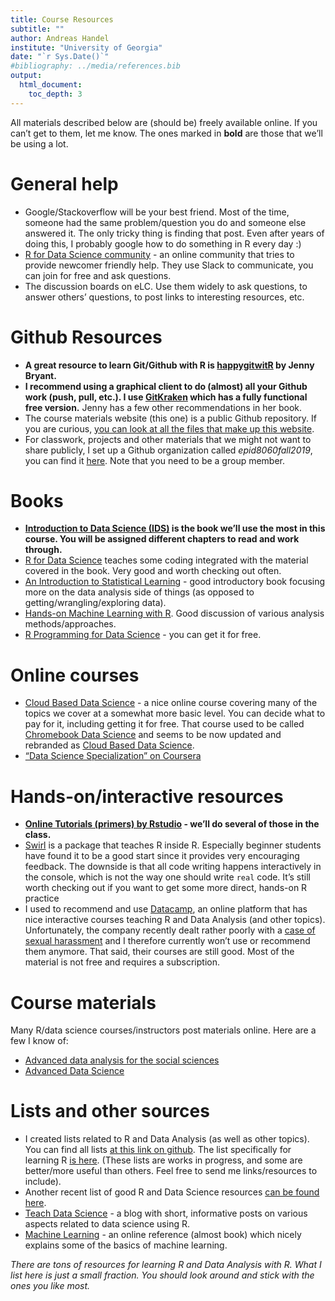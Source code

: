 ---
title: Course Resources
subtitle: ""
author: Andreas Handel
institute: "University of Georgia"
date: "`r Sys.Date()`"
#bibliography: ../media/references.bib
output: 
  html_document:
    toc_depth: 3
---

All materials described below are (should be) freely available online. If you can't get to them, let me know. The ones marked in __bold__ are those that we'll be using a lot.




# General help
* Google/Stackoverflow will be your best friend. Most of the time, someone had the same problem/question you do and someone else answered it. The only tricky thing is finding that post. Even after years of doing this, I probably google how to do something in R every day :)
* [R for Data Science community](https://www.rfordatasci.com/) - an online community that tries to provide newcomer friendly help. They use Slack to communicate, you can join for free and ask questions.
* The discussion boards on eLC. Use them widely to ask questions, to answer others' questions, to post links to interesting resources, etc.


# Github Resources

* __A great resource to learn Git/Github with R is [happygitwitR](https://happygitwithr.com/) by Jenny Bryant.__
* __I recommend using a graphical client to do (almost) all your Github work (push, pull, etc.). I use [GitKraken](https://www.gitkraken.com/) which has a fully functional free version.__ Jenny has a few other recommendations in her book. 
* The course materials website (this one) is a public Github repository. If you are curious, [you can look at all the files that make up this website](https://github.com/andreashandel/MADAcourse).
* For classwork, projects and other materials that we might not want to share publicly, I set up a Github organization called _epid8060fall2019_, you can find it [here](https://github.com/epid8060fall2019). Note that you need to be a group member.  


# Books
* __[Introduction to Data Science (IDS)](https://rafalab.github.io/dsbook/) is the book we'll use the most in this course. You will be assigned different chapters to read and work through.__
* [R for Data Science](http://r4ds.had.co.nz/index.html) teaches some coding integrated with the material covered in the book. Very good and worth checking out often. 
* [An Introduction to Statistical Learning](http://www-bcf.usc.edu/~gareth/ISL/) - good introductory book focusing more on the data analysis side of things (as opposed to getting/wrangling/exploring data).
* [Hands-on Machine Learning with R](https://bradleyboehmke.github.io/HOML/). Good discussion of various analysis methods/approaches.
* [R Programming for Data Science](https://leanpub.com/rprogramming) - you can get it for free.


# Online courses

* [Cloud Based Data Science](https://leanpub.com/universities/set/jhu/chromebook-data-science) - a nice online course covering many of the topics we cover at a somewhat more basic level. You can decide what to pay for it, including getting it for free. That course used to be called [Chromebook Data Science](https://jhudatascience.org/chromebookdatascience/index.html) and seems to be now updated and rebranded as [Cloud Based Data Science](https://www.clouddatascience.org/).
* ["Data Science Specialization" on Coursera](https://www.coursera.org/specialization/jhudatascience/1)


# Hands-on/interactive resources

* __[Online Tutorials (primers) by Rstudio](https://rstudio.cloud/learn/primers) - we'll do several of those in the class.__
* [Swirl](http://swirlstats.com) is a package that teaches R inside R. Especially beginner students have found it to be a good start since it provides very encouraging feedback. The downside is that all code writing happens interactively in the console, which is not the way one should write `real` code. It's still worth checking out if you want to get some more direct, hands-on R practice
* I used to recommend and use [Datacamp](https://www.datacamp.com/), an online platform that has nice interactive courses teaching R and Data Analysis (and other topics). Unfortunately, the company recently dealt rather poorly with a [case of sexual harassment](https://www.buzzfeednews.com/article/daveyalba/datacamp-sexual-harassment-metoo-tech-startup) and I therefore currently won't use or recommend them anymore. That said, their courses are still good. Most of the material is not free and requires a subscription.


# Course materials
Many R/data science courses/instructors post materials online. Here are a few I know of:

* [Advanced data analysis for the social sciences](http://www.princeton.edu/~mjs3/soc504_s2015/)
* [Advanced Data Science](http://jtleek.com/advdatasci/index.html)

# Lists and other sources

* I created lists related to R and Data Analysis (as well as other topics). You can find all lists [at this link on github](https://github.com/ahgroup/research-and-teaching-resource-lists). The list specifically for learning R [is here](https://github.com/ahgroup/research-and-teaching-resource-lists/blob/master/R_Resources.md). (These lists are works in progress, and some are better/more useful than others. Feel free to send me links/resources to include).
* Another recent list of good R and Data Science resources [can be found here](https://github.com/Chris-Engelhardt/data_sci_guide).
* [Teach Data Science](https://teachdatascience.com/) - a blog with short, informative posts on various aspects related to data science using R.
* [Machine Learning](https://m-clark.github.io/introduction-to-machine-learning/) - an online reference (almost book) which nicely explains some of the basics of machine learning.


_There are tons of resources for learning R and Data Analysis with R. What I list here is just a small fraction. You should look around and stick with the ones you like most._